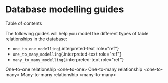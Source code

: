 
Database modelling guides
=========================

Table of contents

The following guides will help you model the different types of table
relationships in the database:

-   `one_to_one_modelling`{.interpreted-text role="ref"}
-   `one_to_many_modelling`{.interpreted-text role="ref"}
-   `many_to_many_modelling`{.interpreted-text role="ref"}

One-to-one relationship \<one-to-one\> One-to-many relationship
\<one-to-many\> Many-to-many relationship \<many-to-many\>

